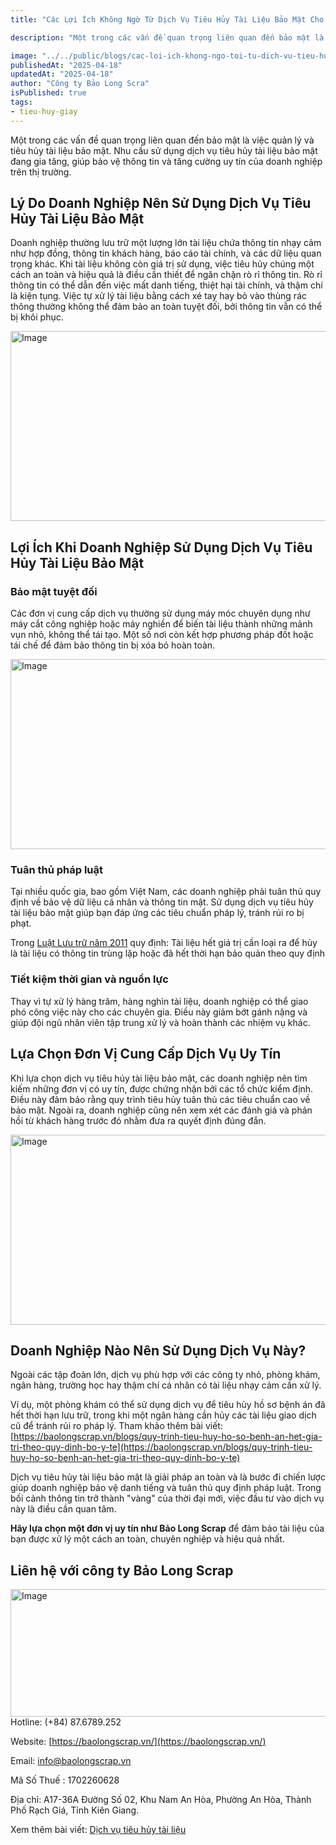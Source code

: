 ```yaml
---
title: "Các Lợi Ích Không Ngờ Từ Dịch Vụ Tiêu Hủy Tài Liệu Bảo Mật Cho Doanh Nghiệp"

description: "Một trong các vấn đề quan trọng liên quan đến bảo mật là việc quản lý và tiêu hủy tài liệu bảo mật. Nhu cầu sử dụng dịch vụ tiêu hủy tài liệu bảo mật đang gia tăng, giúp bảo vệ thông tin và tăng cường uy tín của doanh nghiệp trên thị trường."

image: "../../public/blogs/cac-loi-ich-khong-ngo-toi-tu-dich-vu-tieu-huy-tai-lieu-bao-mat-1.jpg"
publishedAt: "2025-04-18"
updatedAt: "2025-04-18"
author: "Công ty Bảo Long Scra"
isPublished: true
tags:
- tieu-huy-giay
---
```

Một trong các vấn đề quan trọng liên quan đến bảo mật là việc quản lý và tiêu hủy tài liệu bảo mật. Nhu cầu sử dụng dịch vụ tiêu hủy tài liệu bảo mật đang gia tăng, giúp bảo vệ thông tin và tăng cường uy tín của doanh nghiệp trên thị trường.

## Lý Do Doanh Nghiệp Nên Sử Dụng Dịch Vụ Tiêu Hủy Tài Liệu Bảo Mật

Doanh nghiệp thường lưu trữ một lượng lớn tài liệu chứa thông tin nhạy cảm như hợp đồng, thông tin khách hàng, báo cáo tài chính, và các dữ liệu quan trọng khác. Khi tài liệu không còn giá trị sử dụng, việc tiêu hủy chúng một cách an toàn và hiệu quả là điều cần thiết để ngăn chặn rò rỉ thông tin. Rò rỉ thông tin có thể dẫn đến việc mất danh tiếng, thiệt hại tài chính, và thậm chí là kiện tụng. Việc tự xử lý tài liệu bằng cách xé tay hay bỏ vào thùng rác thông thường không thể đảm bảo an toàn tuyệt đối, bởi thông tin vẫn có thể bị khôi phục.

<Image 
  src="/blogs/cac-loi-ich-khong-ngo-toi-tu-dich-vu-tieu-huy-tai-lieu-bao-mat-1.jpg" 
  width="800"
  height="304"
  alt="Image"
  sizes="100vw"
/>

## Lợi Ích Khi Doanh Nghiệp Sử Dụng Dịch Vụ Tiêu Hủy Tài Liệu Bảo Mật

### Bảo mật tuyệt đối

Các đơn vị cung cấp dịch vụ thường sử dụng máy móc chuyên dụng như máy cắt công nghiệp hoặc máy nghiền để biến tài liệu thành những mảnh vụn nhỏ, không thể tái tạo. Một số nơi còn kết hợp phương pháp đốt hoặc tái chế để đảm bảo thông tin bị xóa bỏ hoàn toàn.

<Image 
  src="/blogs/tieu-huy-tai-lieu-1106.jpg" 
  width="800"
  height="304"
  alt="Image"
  sizes="100vw"
/>
### Tuân thủ pháp luật

Tại nhiều quốc gia, bao gồm Việt Nam, các doanh nghiệp phải tuân thủ quy định về bảo vệ dữ liệu cá nhân và thông tin mật. Sử dụng dịch vụ tiêu hủy tài liệu bảo mật giúp bạn đáp ứng các tiêu chuẩn pháp lý, tránh rủi ro bị phạt.

Trong [Luật Lưu trữ năm 2011](https://thuvienphapluat.vn/van-ban/Linh-vuc-khac/Luat-luu-tru-2011-132447.aspx) quy định: Tài liệu hết giá trị cần loại ra để hủy là tài liệu có thông tin trùng lặp hoặc đã hết thời hạn bảo quản theo quy định

### Tiết kiệm thời gian và nguồn lực

Thay vì tự xử lý hàng trăm, hàng nghìn tài liệu, doanh nghiệp có thể giao phó công việc này cho các chuyên gia. Điều này giảm bớt gánh nặng và giúp đội ngũ nhân viên tập trung xử lý và hoàn thành các nhiệm vụ khác.


## Lựa Chọn Đơn Vị Cung Cấp Dịch Vụ Uy Tín

Khi lựa chọn dịch vụ tiêu hủy tài liệu bảo mật, các doanh nghiệp nên tìm kiếm những đơn vị có uy tín, được chứng nhận bởi các tổ chức kiểm định. Điều này đảm bảo rằng quy trình tiêu hủy tuân thủ các tiêu chuẩn cao về bảo mật. Ngoài ra, doanh nghiệp cũng nên xem xét các đánh giá và phản hồi từ khách hàng trước đó nhằm đưa ra quyết định đúng đắn.

<Image 
  src="/blogs/tieu-huy-tai-lieu-0806.jpg" 
  width="800"
  height="304"
  alt="Image"
  sizes="100vw"
/>

## Doanh Nghiệp Nào Nên Sử Dụng Dịch Vụ Này?

Ngoài các tập đoàn lớn, dịch vụ phù hợp với các công ty nhỏ, phòng khám, ngân hàng, trường học hay thậm chí cá nhân có tài liệu nhạy cảm cần xử lý. 

Ví dụ, một phòng khám có thể sử dụng dịch vụ để tiêu hủy hồ sơ bệnh án đã hết thời hạn lưu trữ, trong khi một ngân hàng cần hủy các tài liệu giao dịch cũ để tránh rủi ro pháp lý.
Tham khảo thêm bài viết: [https://baolongscrap.vn/blogs/quy-trinh-tieu-huy-ho-so-benh-an-het-gia-tri-theo-quy-dinh-bo-y-te](https://baolongscrap.vn/blogs/quy-trinh-tieu-huy-ho-so-benh-an-het-gia-tri-theo-quy-dinh-bo-y-te)

Dịch vụ tiêu hủy tài liệu bảo mật là giải pháp an toàn và là bước đi chiến lược giúp doanh nghiệp bảo vệ danh tiếng và tuân thủ quy định pháp luật. Trong bối cảnh thông tin trở thành "vàng" của thời đại mới, việc đầu tư vào dịch vụ này là điều cần quan tâm.

**Hãy lựa chọn một đơn vị uy tín như Bảo Long Scrap** để đảm bảo tài liệu của bạn được xử lý một cách an toàn, chuyên nghiệp và hiệu quả nhất. 

## Liên hệ với công ty Bảo Long Scrap

<Image 
  src="/blogs/cong-ty-tieu-huy-ho-so-tai-kien-giang-935.jpg" 
  width="600"
  height="204"
  alt="Image"
  sizes="100vw"
/>
Hotline: (+84) 87.6789.252

Website: [https://baolongscrap.vn/](https://baolongscrap.vn/)

Email: info@baolongscrap.vn

Mã Số Thuế : 1702260628

Địa chỉ: A17-36A Đường Số 02, Khu Nam An Hòa, Phường An Hòa, Thành Phố Rạch Giá, Tỉnh Kiên Giang.

Xem thêm bài viết: [Dịch vụ tiêu hủy tài liệu](https://baolongscrap.vn/blogs/dich-vu-tieu-huy-tai-lieu-chuyen-nghiep-tai-kien-giang-bao-long-scrap)
 